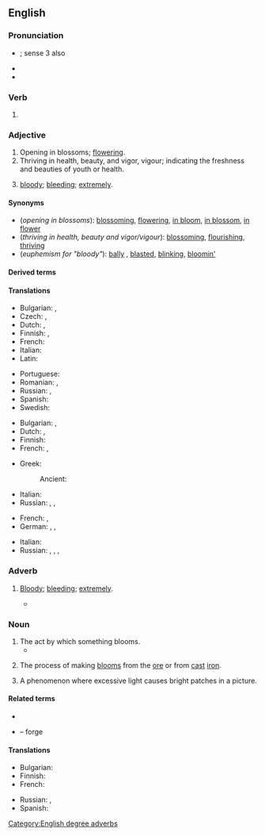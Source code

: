 ==English==

===Pronunciation===
* {{a|UK}} {{IPA|en|/ˈbluː.mɪŋ/}}; sense 3 also {{IPA|en|/ˈblʊ.mɪŋ/}}
* {{audio|en|en-us-blooming.ogg|Audio (US)}}
* {{rhymes|en|uːmɪŋ|ʊmɪŋ|s=2}}

===Verb===
{{head|en|verb form}}

# {{present participle of|en|bloom|nocat=1}}

===Adjective===
{{en-adj}}

# Opening in blossoms; [[flower]]ing.
# Thriving in health, beauty, and vigor, vigour; indicating the freshness and beauties of youth or health.
# {{lb|en|British|dated}} [[bloody]]; [[bleeding]]; [[extremely]].

====Synonyms====
* (''opening in blossoms''): [[blossoming]], [[flowering]], [[in bloom]], [[in blossom]], [[in flower]]
* (''thriving in health, beauty and vigor/vigour''): [[blossom]]ing, [[flourish]]ing, [[thrive|thriving]]
* (''euphemism for "bloody"''): [[bally]] {{qualifier|British}}, [[blasted]], [[blinking]], [[bloomin']]

====Derived terms====
{{der2|en| blooming heck|blooming hell|blooming onion|late-blooming}}

====Translations====
{{trans-top|opening in blossoms}}
* Bulgarian: {{t+|bg|цъфтящ}}, {{t+|bg|разцъфнал}}
* Czech: {{t+|cs|kvetoucí}}, {{t+|cs|rozkvetlý}}
* Dutch: {{t+|nl|bloeiend}}, {{t+|nl|bloeiende}}
* Finnish: {{t+|fi|kukkiva}}, {{t|fi|kukoistava}}
* French: {{t+|fr|en fleur}}
* Italian: {{t+|it|fiorente}}
* Latin: {{t|la|flōrens}}
{{trans-mid}}
* Portuguese: {{t|pt|florescência}}
* Romanian: {{t+|ro|înfloritor}}, {{t+|ro|eflorescent}}
* Russian: {{t+|ru|цвету́щий}}, {{t+|ru|расцвета́ющий}}
* Spanish: {{t+|es|floreciente}}
* Swedish: {{t+|sv|blomstrande}}
{{trans-bottom}}

{{trans-top|thriving in health, beauty and vigor/vigour}}
* Bulgarian: {{t+|bg|цветущ}}, {{t+|bg|преуспяващ}}
* Dutch: {{t+|nl|bloeiend}}, {{t+|nl|bloeiende}}
* Finnish: {{t|fi|hehkeä}}
* French: {{t+|fr|florissant|m}}, {{t+|fr|florissante|f}}
{{trans-mid}}
* Greek:
*: Ancient: {{t|grc|θαλερός}}
* Italian: {{t+|it|fiorente}}
* Russian: {{t+|ru|цвету́щий}}, {{t+|ru|преуспева́ющий}}, {{t+|ru|процвета́ющий}} {{qualifier|flourishing}}
{{trans-bottom}}

{{trans-top|euphemism for "bloody"}}
* French: {{t+|fr|sacré|m}}, {{t+|fr|sacrée|f}}
* German: {{t+|de|verflixt}}, {{t+|de|verdammt}}, {{t+|de|verflucht}}
{{trans-mid}}
* Italian: {{t+|it|sacro}}
* Russian: {{t+|ru|прокля́тый}}, {{t+|ru|грёбаный}}, {{t+|ru|чёртов}}, {{t+|ru|хре́нов}}
{{trans-bottom}}

===Adverb===
{{en-adv}}

# {{lb|en|British|euphemistic|often followed by ''well''}} [[bloody|Bloody]]; [[bleeding]]; [[extremely]].
#: {{ux|en|My train's late again. '''Blooming''' typical.}}
#* {{quote-book|en|year=1935|author=[https://www.goodreads.com/author/show/288354.George_Goodchild George Goodchild]
|title=Death on the Centre Court|chapter=3
|passage=It had been his intention to go to Wimbledon, but as he himself said: “Why be '''blooming''' well frizzled when you can hear all the results over the wireless. And results are all that concern me.&nbsp;[&hellip;]”}}

===Noun===
{{en-noun|~}}

# The act by which something blooms.
#* {{quote-journal|en|date=July 23, 2007|author=Jeremy Pearce|title=Anne McLaren, 80, Expert on the Embryo, Is Dead|work=New York Times|url=http://www.nytimes.com/2007/07/23/science/23mclaren.html
|passage=Such '''bloomings''', Dr. McLaren continued, would require a critical audience, “so that they can be subject to scientific and ethical review, freely available for research and one day, perhaps, for treating diseases.”}}
# {{lb|en|metallurgy}} The process of making [[bloom]]s from the [[ore]] or from [[cast]] [[iron]].
# {{lb|en|photography}} A phenomenon where excessive light causes bright patches in a picture.

====Related terms====
* {{l|en|antiblooming}}
* {{l|en|bloomery}} – forge

====Translations====
{{trans-top|blooming}}
* Bulgarian: {{t|bg|блуминг}}
* Finnish: {{t+|fi|kukkiminen}}
* French: {{t+|fr|fleurissement}}
{{trans-mid}}
* Russian: {{t|ru|обжи́мный стан|m}}, {{t+|ru|блю́минг|m}}
* Spanish: {{t+|es|plancheado}}
{{trans-bottom}}

[[Category:English degree adverbs]]